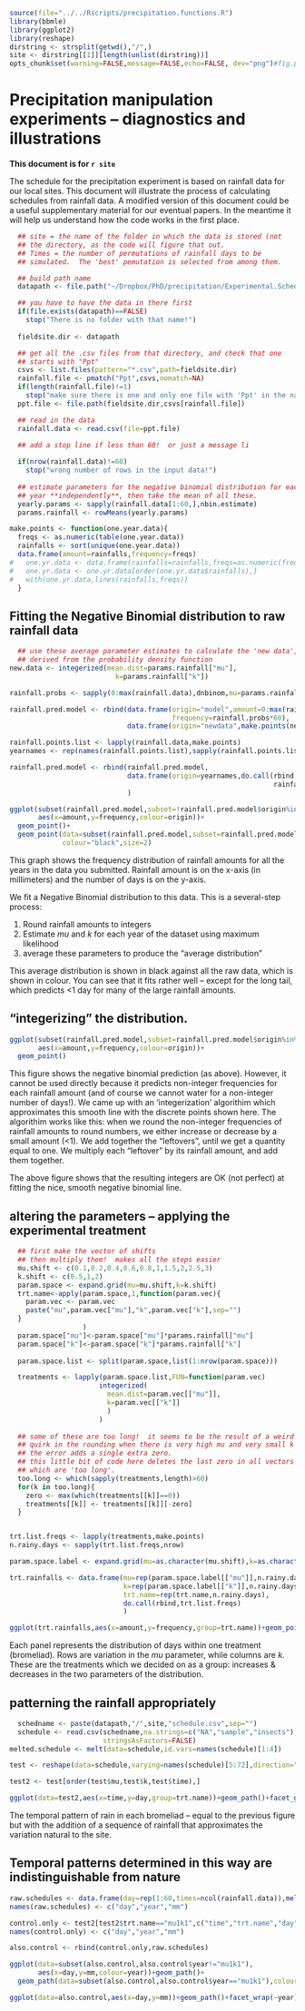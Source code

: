 
```r
source(file="../../Rscripts/precipitation.functions.R")
library(bbmle)
library(ggplot2)
library(reshape)
dirstring <- strsplit(getwd(),"/",)
site <- dirstring[[1]][length(unlist(dirstring))]
opts_chunk$set(warning=FALSE,message=FALSE,echo=FALSE, dev="png")#fig.path=paste0("figure/",site))
```

# Precipitation manipulation experiments -- diagnostics and illustrations

**This document is for `r site`**

The schedule for the precipitation experiment is based on rainfall data for our local sites.  This document will illustrate the process of calculating schedules from rainfall data.  A modified version of this document could be a useful supplementary material for our eventual papers.  In the meantime it will help us understand how the code works in the first place.

```r
  ## site = the name of the folder in which the data is stored (not
  ## the directory, as the code will figure that out.
  ## Times = the number of permutations of rainfall days to be
  ## simulated.  The 'best' pemutation is selected from among them.

  ## build path name
  datapath <- file.path("~/Dropbox/PhD/precipitation/Experimental.Schedules/",site)

  ## you have to have the data in there first
  if(file.exists(datapath)==FALSE)
    stop("There is no folder with that name!")
  
  fieldsite.dir <- datapath

  ## get all the .csv files from that directory, and check that one
  ## starts with "Ppt"
  csvs <- list.files(pattern="*.csv",path=fieldsite.dir)
  rainfall.file <- pmatch("Ppt",csvs,nomatch=NA)
  if(length(rainfall.file)!=1)
    stop("make sure there is one and only one file with 'Ppt' in the name")
  ppt.file <- file.path(fieldsite.dir,csvs[rainfall.file])

  ## read in the data
  rainfall.data <- read.csv(file=ppt.file)
  
  ## add a stop line if less than 60!  or just a message li

  if(nrow(rainfall.data)!=60)
    stop("wrong number of rows in the input data!")
  
  ## estimate parameters for the negative binomial distribution for each
  ## year **independently**, then take the mean of all these.
  yearly.params <- sapply(rainfall.data[1:60,],nbin.estimate)
  params.rainfall <- rowMeans(yearly.params)
```

```r
make.points <- function(one.year.data){
  freqs <- as.numeric(table(one.year.data))
  rainfalls <- sort(unique(one.year.data))
  data.frame(amount=rainfalls,frequency=freqs)
#   one.yr.data <- data.frame(rainfalls=rainfalls,freqs=as.numeric(freqs))
#   one.yr.data <- one.yr.data[order(one.yr.data$rainfalls),]
#   with(one.yr.data,lines(rainfalls,freqs))
  } 
```

## Fitting the Negative Binomial distribution to raw rainfall data
```r

  ## use these average parameter estimates to calculate the 'new data',
  ## derived from the probability density function
new.data <- integerized(mean.dist=params.rainfall["mu"],
                          k=params.rainfall["k"])

rainfall.probs <- sapply(0:max(rainfall.data),dnbinom,mu=params.rainfall["mu"],size=params.rainfall["k"])

rainfall.pred.model <- rbind(data.frame(origin="model",amount=0:max(rainfall.data),
                                        frequency=rainfall.probs*60),
                             data.frame(origin="newdata",make.points(new.data)))

rainfall.points.list <- lapply(rainfall.data,make.points)
yearnames <- rep(names(rainfall.points.list),sapply(rainfall.points.list,nrow))

rainfall.pred.model <- rbind(rainfall.pred.model,
                             data.frame(origin=yearnames,do.call(rbind,
                                                                 rainfall.points.list))
                             )

ggplot(subset(rainfall.pred.model,subset=!rainfall.pred.model$origin%in%c("model","newdata")),
       aes(x=amount,y=frequency,colour=origin))+
  geom_point()+
  geom_point(data=subset(rainfall.pred.model,subset=rainfall.pred.model$origin=="model"),
             colour="black",size=2)
```
This graph shows the frequency distribution of rainfall amounts for all the years in the data you submitted.  Rainfall amount is on the x-axis (in millimeters) and the number of days is on the y-axis.  

We fit a Negative Binomial distribution to this data.  This is a several-step process:

1. Round rainfall amounts to integers
2. Estimate *mu* and *k* for each year of the dataset using maximum likelihood
3. average these parameters to produce the "average distribution"

This average distribution is shown in black against all the raw data, which is shown in colour.  You can see that it fits rather well -- except for the long tail, which predicts <1 day for many of the large rainfall amounts.

## "integerizing" the distribution.
```r
ggplot(subset(rainfall.pred.model,subset=rainfall.pred.model$origin%in%c("model","newdata")),
       aes(x=amount,y=frequency,colour=origin))+
  geom_point()

```
This figure shows the negative binomial prediction (as above).  However, it cannot be used directly because it predicts non-integer frequencies for each rainfall amount (and of course we cannot water for a non-integer number of days!).  We came up with an 'integerization' algorithim which approximates this smooth line with the discrete points shown here. The algorithim works like this: when we round the non-integer frequencies of rainfall amounts to round numbers, we either increase or decrease by a small amount (<1).  We add together the "leftovers", until we get a quantity equal to one.  We multiply each "leftover" by its rainfall amount, and add them together.  

The above figure shows that the resulting integers are OK (not perfect) at fitting the nice, smooth negative binomial line.

## altering the parameters -- applying the experimental treatment
```r

  ## first make the vector of shifts
  ## then multiply them!  makes all the steps easier
  mu.shift <- c(0.1,0.2,0.4,0.6,0.8,1,1.5,2,2.5,3)
  k.shift <- c(0.5,1,2)
  param.space <- expand.grid(mu=mu.shift,k=k.shift)
  trt.name<-apply(param.space,1,function(param.vec){
    param.vec <- param.vec
    paste("mu",param.vec["mu"],"k",param.vec["k"],sep="")
  }
                  )
  param.space["mu"]<-param.space["mu"]*params.rainfall["mu"]
  param.space["k"]<-param.space["k"]*params.rainfall["k"]
  
  param.space.list <- split(param.space,list(1:nrow(param.space)))

  treatments <- lapply(param.space.list,FUN=function(param.vec)
                      integerized(
                        mean.dist=param.vec[["mu"]],
                        k=param.vec[["k"]]
                        )
                      )
  
  ## some of these are too long!  it seems to be the result of a weird
  ## quirk in the rounding when there is very high mu and very small k
  ## the error adds a single extra zero.
  ## this little bit of code here deletes the last zero in all vectors
  ## which are 'too long'.
  too.long <- which(sapply(treatments,length)>60)
  for(k in too.long){
    zero <- max(which(treatments[[k]]==0))
    treatments[[k]] <- treatments[[k]][-zero]
  }                 


trt.list.freqs <- lapply(treatments,make.points)
n.rainy.days <- sapply(trt.list.freqs,nrow)

param.space.label <- expand.grid(mu=as.character(mu.shift),k=as.character(k.shift))

trt.rainfalls <- data.frame(mu=rep(param.space.label[["mu"]],n.rainy.days),
                            k=rep(param.space.label[["k"]],n.rainy.days),
                            trt.name=rep(trt.name,n.rainy.days),
                            do.call(rbind,trt.list.freqs)
                            )

ggplot(trt.rainfalls,aes(x=amount,y=frequency,group=trt.name))+geom_point()+geom_path()+facet_grid(mu~k)
```
Each panel represents the distribution of days within one treatment (bromeliad).  Rows are variation in the *mu* parameter, while columns are *k*.  These are the treatments which we decided on as a group: increases & decreases in the two parameters of the distribution. 

## patterning the rainfall appropriately
```r
  schedname <- paste(datapath,"/",site,"schedule.csv",sep="")
  schedule <- read.csv(schedname,na.strings=c("NA","sample","insects"),
                       stringsAsFactors=FALSE)
melted.schedule <- melt(data=schedule,id.vars=names(schedule)[1:4])

test <- reshape(data=schedule,varying=names(schedule)[5:72],direction="long")

test2 <- test[order(test$mu,test$k,test$time),]

ggplot(data=test2,aes(x=time,y=day,group=trt.name))+geom_path()+facet_grid(mu~k)
```
The temporal pattern of rain in each bromeliad -- equal to the previous figure but with the addition of a sequence of rainfall that approximates the variation natural to the site.

## Temporal patterns determined in this way are indistinguishable from nature
```r
raw.schedules <- data.frame(day=rep(1:60,times=ncol(rainfall.data)),melt(rainfall.data))
names(raw.schedules) <- c("day","year","mm")

control.only <- test2[test2$trt.name=="mu1k1",c("time","trt.name","day")]
names(control.only) <- c("day","year","mm")

also.control <- rbind(control.only,raw.schedules)

ggplot(data=subset(also.control,also.control$year!="mu1k1"),
       aes(x=day,y=mm,colour=year))+geom_path()+
  geom_path(data=subset(also.control,also.control$year=="mu1k1"),colour='black')

```

```r
ggplot(data=also.control,aes(x=day,y=mm))+geom_path()+facet_wrap(~year)

```

